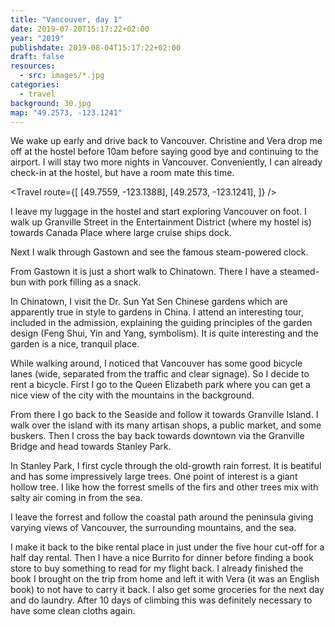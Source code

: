 ```yaml
---
title: "Vancouver, day 1"
date: 2019-07-20T15:17:22+02:00
year: "2019"
publishdate: 2019-08-04T15:17:22+02:00
draft: false
resources:
  - src: images/*.jpg
categories:
  - travel
background: 30.jpg
map: "49.2573, -123.1241"
---
```


We wake up early and drive back to Vancouver. Christine and Vera drop me off at
the hostel before 10am before saying good bye and continuing to the airport.
I will stay two more nights in Vancouver. Conveniently, I can already check-in
at the hostel, but have a room mate this time.

<Travel
  route={[
    [49.7559, -123.1388],
    [49.2573, -123.1241],
  ]}
/>

I leave my luggage in the hostel and start exploring Vancouver on foot. I walk
up Granville Street in the Entertainment District (where my hostel is) towards
Canada Place where large cruise ships dock.

<Rimg src="1.jpg" caption="Canada Place" />

<Gallery>
  <Rimg src="6.jpg" alt="Canada Place" />
  <Rimg src="7.jpg" alt="Canada Place" />
</Gallery>

<Rimg src="9.jpg" alt="Canada Place" />

Next I walk through Gastown and see the famous steam-powered clock.

<Rimg src="10.jpg" caption="Steam-powered clock" />

From Gastown it is just a short walk to Chinatown. There I have a steamed-bun
with pork filling as a snack.

<Gallery>
  <Rimg src="15.jpg" alt="Chinatown gate" />
  <Rimg src="16.jpg" alt="The Associations" />
</Gallery>

In Chinatown, I visit the Dr. Sun Yat Sen Chinese gardens which are apparently
true in style to gardens in China. I attend an interesting tour, included in the
admission, explaining the guiding principles of the garden design (Feng Shui, Yin
and Yang, symbolism). It is quite interesting and the garden is a nice, tranquil
place.

<Gallery>
  <Rimg src="18.jpg" alt="Dr. Sun Yat Sen Chinese gardens" />
  <Rimg src="19.jpg" alt="Dr. Sun Yat Sen Chinese gardens" />
  <Rimg src="20.jpg" alt="Dr. Sun Yat Sen Chinese gardens" />
</Gallery>
<Rimg src="21.jpg" alt="Dr. Sun Yat Sen Chinese gardens" />
<Rimg src="22.jpg" alt="Dr. Sun Yat Sen Chinese gardens" />
<Gallery>
  <Rimg src="23.jpg" alt="Dr. Sun Yat Sen Chinese gardens" />
  <Rimg src="24.jpg" alt="Dr. Sun Yat Sen Chinese gardens" />
  <Rimg src="25.jpg" alt="Dr. Sun Yat Sen Chinese gardens" />
  <Rimg src="26.jpg" alt="Dr. Sun Yat Sen Chinese gardens" />
</Gallery>

While walking around, I noticed that Vancouver has some good bicycle lanes (wide,
separated from the traffic and clear signage). So I decide to rent a bicycle.
First I go to the Queen Elizabeth park where you can get a nice view of the city
with the mountains in the background.

<Rimg src="30.jpg" caption="View from Queen Elizabeth park" />

From there I go back to the Seaside and follow it towards Granville Island.
I walk over the island with its many artisan shops, a public market, and some
buskers. Then I cross the bay back towards downtown via the Granville Bridge and
head towards Stanley Park.

<Rimg src="32.jpg" alt="View of Vancouver" />

In Stanley Park, I first cycle through the old-growth rain forrest. It is
beatiful and has some impressively large trees. One point of interest is a giant
hollow tree. I like how the forrest smells of the firs and other trees mix with
salty air coming in from the sea.

<Gallery>
  <Rimg src="33.jpg" caption="A giant tree" />
  <Rimg src="46.jpg" caption="And another one" />
  <Rimg src="34.jpg" caption="The big hollow tree" />
</Gallery>

I leave the forrest and follow the coastal path around the peninsula giving
varying views of Vancouver, the surrounding mountains, and the sea.

<Rimg src="35.jpg" caption="Vancouver skyline" />

<Gallery>
  <Rimg src="36.jpg" caption="Totem poles in Stanley Park" />
  <Rimg src="37.jpg" alt="A lighthouse" />
  <Rimg src="39.jpg" alt="Dragon in Stanley Park" />
  <Rimg
    src="41.jpg"
    caption="Girl in a Wetsuit meant to symbolize Vancouver's dependence on the ocean"
  />
  <Rimg src="42.jpg" caption="Lion's Gate bridge" />
  <Rimg src="43.jpg" caption="Siwash rock" />
</Gallery>

<Rimg src="44.jpg" alt="The mountains behind Lion's Gate bridge" />

I make it back to the bike rental place in just under the five hour cut-off for
a half day rental. Then I have a nice Burrito for dinner before finding a book
store to buy something to read for my flight back. I already finished the book
I brought on the trip from home and left it with Vera (it was an English book)
to not have to carry it back. I also get some groceries for the next day and do
laundry. After 10 days of climbing this was definitely necessary to have some
clean cloths again.

<Nextday />
